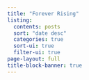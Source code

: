 ```yaml
---
title: "Forever Rising"
listing:
  contents: posts
  sort: "date desc"
  categories: true
  sort-ui: true
  filter-ui: true
page-layout: full
title-block-banner: true
---
```

